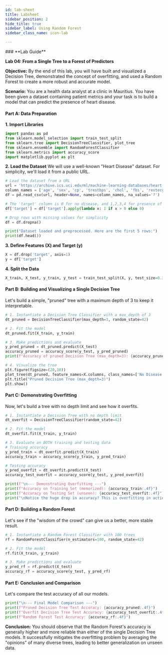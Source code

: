 ```yaml
---
id: lab-sheet
title: Labsheet
sidebar_position: 2
hide_title: true
sidebar_label: Using Random Forest
sidebar_class_name: icon-lab

---
```


<ModuleBanner />
### **Lab Guide**

**Lab 04: From a Single Tree to a Forest of Predictors**

**Objective:** By the end of this lab, you will have built and visualized a Decision Tree, demonstrated the concept of overfitting, and used a Random Forest to create a more robust and accurate model.

**Scenario:** You are a health data analyst at a clinic in Mauritius. You have been given a dataset containing patient metrics and your task is to build a model that can predict the presence of heart disease.

#### **Part A: Data Preparation**

**1. Import Libraries**

```python
import pandas as pd
from sklearn.model_selection import train_test_split
from sklearn.tree import DecisionTreeClassifier, plot_tree
from sklearn.ensemble import RandomForestClassifier
from sklearn.metrics import accuracy_score
import matplotlib.pyplot as plt
```

**2. Load the Dataset**
We will use a well-known "Heart Disease" dataset. For simplicity, we'll load it from a public URL.

```python
# Load the dataset from a URL
url = 'https://archive.ics.uci.edu/ml/machine-learning-databases/heart-disease/processed.cleveland.data'
column_names = ['age', 'sex', 'cp', 'trestbps', 'chol', 'fbs', 'restecg', 'thalach', 'exang', 'oldpeak', 'slope', 'ca', 'thal', 'target']
df = pd.read_csv(url, header=None, names=column_names, na_values='?')

# The 'target' column is 0 for no disease, and 1,2,3,4 for presence of disease. Let's simplify it to a binary problem.
df['target'] = df['target'].apply(lambda x: 1 if x > 0 else 0)

# Drop rows with missing values for simplicity
df = df.dropna()

print("Dataset loaded and preprocessed. Here are the first 5 rows:")
print(df.head())
```

**3. Define Features (X) and Target (y)**

```python
X = df.drop('target', axis=1)
y = df['target']
```

**4. Split the Data**

```python
X_train, X_test, y_train, y_test = train_test_split(X, y, test_size=0.3, random_state=42)
```

#### **Part B: Building and Visualizing a Single Decision Tree**

Let's build a simple, "pruned" tree with a maximum depth of 3 to keep it interpretable.

```python
# 1. Instantiate a Decision Tree Classifier with a max_depth of 3
dt_pruned = DecisionTreeClassifier(max_depth=3, random_state=42)

# 2. Fit the model
dt_pruned.fit(X_train, y_train)

# 3. Make predictions and evaluate
y_pred_pruned = dt_pruned.predict(X_test)
accuracy_pruned = accuracy_score(y_test, y_pred_pruned)
print(f"Accuracy of pruned Decision Tree (max_depth=3): {accuracy_pruned:.4f}")

# 4. Visualize the tree
plt.figure(figsize=(20,10))
plot_tree(dt_pruned, feature_names=X.columns, class_names=['No Disease', 'Disease'], filled=True, rounded=True)
plt.title("Pruned Decision Tree (max_depth=3)")
plt.show()
```

#### **Part C: Demonstrating Overfitting**

Now, let's build a tree with no depth limit and see how it overfits.

```python
# 1. Instantiate a Decision Tree with no depth limit
dt_overfit = DecisionTreeClassifier(random_state=42)

# 2. Fit the model
dt_overfit.fit(X_train, y_train)

# 3. Evaluate on BOTH training and testing data
# Training accuracy
y_pred_train = dt_overfit.predict(X_train)
accuracy_train = accuracy_score(y_train, y_pred_train)

# Testing accuracy
y_pred_overfit = dt_overfit.predict(X_test)
accuracy_test_overfit = accuracy_score(y_test, y_pred_overfit)

print(f"\n--- Demonstrating Overfitting ---")
print(f"Accuracy on Training Set (memorized): {accuracy_train:.4f}")
print(f"Accuracy on Testing Set (unseen): {accuracy_test_overfit:.4f}")
print("\nNotice the huge drop in accuracy? This is overfitting in action!")
```

#### **Part D: Building a Random Forest**

Let's see if the "wisdom of the crowd" can give us a better, more stable result.

```python
# 1. Instantiate a Random Forest Classifier with 100 trees
rf = RandomForestClassifier(n_estimators=100, random_state=42)

# 2. Fit the model
rf.fit(X_train, y_train)

# 3. Make predictions and evaluate
y_pred_rf = rf.predict(X_test)
accuracy_rf = accuracy_score(y_test, y_pred_rf)
```

#### **Part E: Conclusion and Comparison**

Let's compare the test accuracy of all our models.

```python
print("\n--- Final Model Comparison ---")
print(f"Pruned Decision Tree Test Accuracy: {accuracy_pruned:.4f}")
print(f"Overfit Decision Tree Test Accuracy: {accuracy_test_overfit:.4f}")
print(f"Random Forest Test Accuracy: {accuracy_rf:.4f}")
```

**Conclusion:** You should observe that the Random Forest's accuracy is generally higher and more reliable than either of the single Decision Tree models. It successfully mitigates the overfitting problem by averaging the "opinions" of many diverse trees, leading to better generalization on unseen data.
